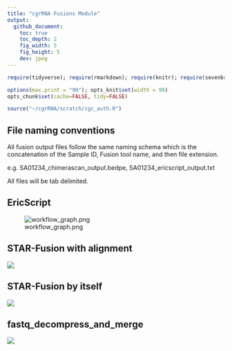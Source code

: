 ```yaml
---
title: "cgrRNA Fusions Module"
output:
  github_document:
    toc: true
    toc_depth: 2
    fig_width: 5
    fig_height: 5
    dev: jpeg
---
```


```r
require(tidyverse); require(rmarkdown); require(knitr); require(sevenbridges); 

options(max.print = "99"); opts_knit$set(width = 99)
opts_chunk$set(cache=FALSE, tidy=FALSE)

source("~/cgrRNA/scratch/cgc_auth.R")

```


## File naming conventions

All fusion output files follow the same naming schema which is the concatenation of the Sample ID, Fusion tool name, and then file extension.
 
e.g. SA01234_chimerascan_output.bedpe, SA01234_ericscript_output.txt
 
All files will be tab delimited.

## EricScript

![workflow_graph.png](workflows/ericscript/workflow_graph.png)

## STAR-Fusion with alignment

![](workflows/star_fusion/star_fusion_with_alignment.png)

## STAR-Fusion by itself

![](workflows/star_fusion/star_fusion_post_alignment.png)

## fastq_decompress_and_merge

![](workflows/fastq_decompress_and_merge/fastq_decompress_and_merge.png)

